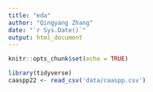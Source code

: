 ```yaml
---
title: "eda"
author: "Qingyang Zhang"
date: "`r Sys.Date()`"
output: html_document
---
```


```r
knitr::opts_chunk$set(echo = TRUE)
```


```r
library(tidyverse)
caaspp22 <- read_csv('data/caaspp.csv')
```
```r
```